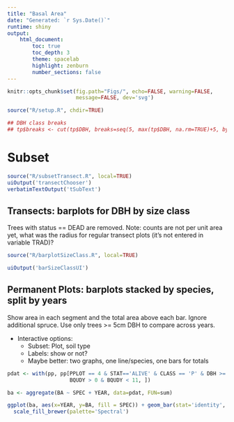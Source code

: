 ```yaml
---
title: "Basal Area"
date: "Generated: `r Sys.Date()`"
runtime: shiny
output:
    html_document:
        toc: true
        toc_depth: 3
        theme: spacelab
        highlight: zenburn
        number_sections: false
---
```


```r

knitr::opts_chunk$set(fig.path="Figs/", echo=FALSE, warning=FALSE,
                      message=FALSE, dev='svg')

```

```r

source("R/setup.R", chdir=TRUE)

## DBH class breaks
## tp$breaks <- cut(tp$DBH, breaks=seq(5, max(tp$DBH, na.rm=TRUE)+5, by=5), include.lowest=TRUE)

```

# Subset
```r

source("R/subsetTransect.R", local=TRUE)
uiOutput('transectChooser')
verbatimTextOutput('tSubText')


```

## Transects: barplots for DBH by size class
Trees with status == DEAD are removed.
Note: counts are not per unit area yet, what was the radius for regular transect plots (it's not entered in variable TRAD)?
```r

source("R/barplotSizeClass.R", local=TRUE)

uiOutput('barSizeClassUI')

```

## Permanent Plots: barplots stacked by species, split by years
Show area in each segment and the total area above each bar.  Ignore additional spruce.  Use only trees >= 5cm DBH to compare across years.

* Interactive options:
    - Subset: Plot, soil type
	- Labels: show or not?
	- Maybe better: two graphs, one line/species, one bars for totals

```r

pdat <- with(pp, pp[PPLOT == 4 & STAT=='ALIVE' & CLASS == 'P' & DBH >= 5 & BQUDX > 0 & BQUDX < 11 &
                    BQUDY > 0 & BQUDY < 11, ])

ba <- aggregate(BA ~ SPEC + YEAR, data=pdat, FUN=sum)

ggplot(ba, aes(x=YEAR, y=BA, fill = SPEC)) + geom_bar(stat='identity', color='black') + defaults +
  scale_fill_brewer(palette='Spectral')

```
